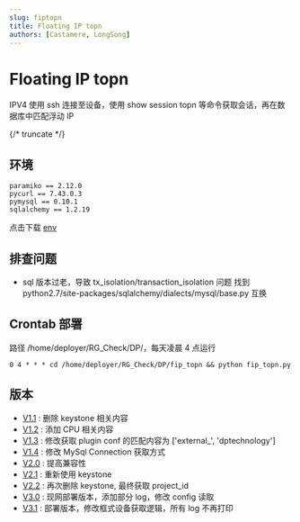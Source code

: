 ```yaml
---
slug: fiptopn
title: Floating IP topn
authors: [Castamere, LongSong]
---
```


# Floating IP topn

IPV4 使用 ssh 连接至设备，使用 show session topn 等命令获取会话，再在数据库中匹配浮动 IP

{/* truncate */}

## 环境

```
paramiko == 2.12.0
pycurl == 7.43.0.3
pymysql == 0.10.1
sqlalchemy == 1.2.19
```

点击下载 [env](./env/requirements.tar.gz)

## 排查问题

- sql 版本过老，导致 tx_isolation/transaction_isolation 问题
  找到 python2.7/site-packages/sqlalchemy/dialects/mysql/base.py 互换

## Crontab 部署

路径 /home/deployer/RG_Check/DP/，每天凌晨 4 点运行

```
0 4 * * * cd /home/deployer/RG_Check/DP/fip_topn && python fip_topn.py
```

## 版本

- [V1.1](./version/fip_topn_V1.1.py) : 删除 keystone 相关内容
- [V1.2](./version/fip_topn_V1.2.py) : 添加 CPU 相关内容
- [V1.3](./version/fip_topn_V1.3.py) : 修改获取 plugin conf 的匹配内容为 ['external_', 'dptechnology']
- [V1.4](./version/fip_topn_V1.4.py) : 修改 MySql Connection 获取方式
- [V2.0](./version/fip_topn_V2.0.py) : 提高兼容性
- [V2.1](./version/fip_topn_V2.1.py) : 重新使用 keystone
- [V2.2](./version/fip_topn_V2.2.py) : 再次删除 keystone, 最终获取 project_id
- [V3.0](./version/fip_topn_V3.0.py) : 现网部署版本，添加部分 log，修改 config 读取
- [V3.1](./version/fip_topn_V3.1.py) : 部署版本，修改框式设备获取逻辑，所有 log 不再打印
